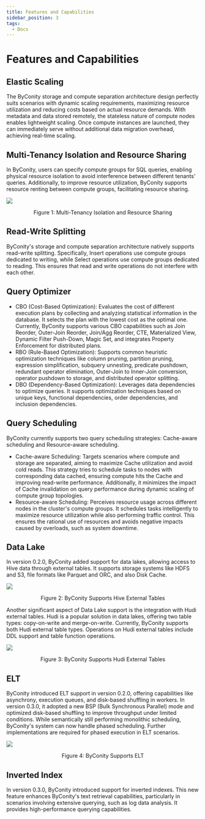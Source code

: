 ```yaml
---
title: Features and Capabilities
sidebar_position: 3
tags:
  - Docs
---
```


# Features and Capabilities

## Elastic Scaling

The ByConity storage and compute separation architecture design perfectly suits scenarios with dynamic scaling requirements, maximizing resource utilization and reducing costs based on actual resource demands. With metadata and data stored remotely, the stateless nature of compute nodes enables lightweight scaling. Once compute instances are launched, they can immediately serve without additional data migration overhead, achieving real-time scaling.

## Multi-Tenancy Isolation and Resource Sharing

In ByConity, users can specify compute groups for SQL queries, enabling physical resource isolation to avoid interference between different tenants' queries. Additionally, to improve resource utilization, ByConity supports resource renting between compute groups, facilitating resource sharing.

![](./assets/df115a45-6f13-4760-a2a5-1fa12e4ce9a6.png)
<center>Figure 1: Multi-Tenancy Isolation and Resource Sharing</center>

## Read-Write Splitting

ByConity's storage and compute separation architecture natively supports read-write splitting. Specifically, Insert operations use compute groups dedicated to writing, while Select operations use compute groups dedicated to reading. This ensures that read and write operations do not interfere with each other.

## Query Optimizer

- CBO (Cost-Based Optimization): Evaluates the cost of different execution plans by collecting and analyzing statistical information in the database. It selects the plan with the lowest cost as the optimal one. Currently, ByConity supports various CBO capabilities such as Join Reorder, Outer-Join Reorder, Join/Agg Reorder, CTE, Materialized View, Dynamic Filter Push-Down, Magic Set, and integrates Property Enforcement for distributed plans.
- RBO (Rule-Based Optimization): Supports common heuristic optimization techniques like column pruning, partition pruning, expression simplification, subquery unnesting, predicate pushdown, redundant operator elimination, Outer-Join to Inner-Join conversion, operator pushdown to storage, and distributed operator splitting.
- DBO (Dependency-Based Optimization): Leverages data dependencies to optimize queries. It supports optimization techniques based on unique keys, functional dependencies, order dependencies, and inclusion dependencies.

## Query Scheduling

ByConity currently supports two query scheduling strategies: Cache-aware scheduling and Resource-aware scheduling.

- Cache-aware Scheduling: Targets scenarios where compute and storage are separated, aiming to maximize Cache utilization and avoid cold reads. This strategy tries to schedule tasks to nodes with corresponding data cached, ensuring compute hits the Cache and improving read-write performance. Additionally, it minimizes the impact of Cache invalidation on query performance during dynamic scaling of compute group topologies.
- Resource-aware Scheduling: Perceives resource usage across different nodes in the cluster's compute groups. It schedules tasks intelligently to maximize resource utilization while also performing traffic control. This ensures the rational use of resources and avoids negative impacts caused by overloads, such as system downtime.

## Data Lake

In version 0.2.0, ByConity added support for data lakes, allowing access to Hive data through external tables. It supports storage systems like HDFS and S3, file formats like Parquet and ORC, and also Disk Cache.

![](./assets/4af66411-b63e-47b2-a44b-b77fe77e0ee6.png)
<center>Figure 2: ByConity Supports Hive External Tables</center> 

Another significant aspect of Data Lake support is the integration with Hudi external tables. Hudi is a popular solution in data lakes, offering two table types: copy-on-write and merge-on-write. Currently, ByConity supports both Hudi external table types. Operations on Hudi external tables include DDL support and table function operations.

![](./assets/ef4fdc37-afe5-4e0d-9914-9dd6f0b5bc7b.png)
<center>Figure 3: ByConity Supports Hudi External Tables</center>

## ELT

ByConity introduced ELT support in version 0.2.0, offering capabilities like asynchrony, execution queues, and disk-based shuffling in workers. In version 0.3.0, it adopted a new BSP (Bulk Synchronous Parallel) mode and optimized disk-based shuffling to improve throughput under limited conditions. While semantically still performing monolithic scheduling, ByConity's system can now handle phased scheduling. Further implementations are required for phased execution in ELT scenarios.

![](./assets/e3229745-a0a4-4848-b9b8-0132c3a8847b.png)
<center>Figure 4: ByConity Supports ELT</center>

## Inverted Index

In version 0.3.0, ByConity introduced support for inverted indexes. This new feature enhances ByConity's text retrieval capabilities, particularly in scenarios involving extensive querying, such as log data analysis. It provides high-performance querying capabilities.